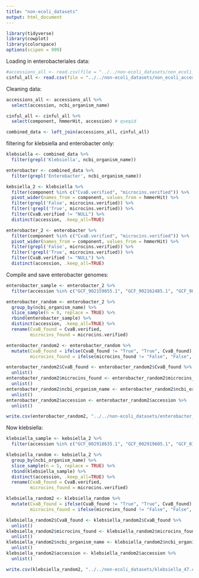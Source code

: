 ```yaml
---
title: "non-ecoli_datasets"
output: html_document
---
```


```r
library(tidyverse)
library(cowplot)
library(colorspace)
options(scipen = 999)
```

Loading in enterobacteriales data:
```r
#accessions_all <- read.csv(file = "../../non-ecoli_datasets/non_ecoli_accessions/Enterobacteriaciae accessions-Table 1.csv", header=TRUE, sep=",") 
cinful_all <- read.csv(file = "../../non-ecoli_datasets/non_ecoli_accessions/Enterobacteriaciae cinful outpu-Table 1.csv", header=TRUE, sep=",") 
```
Cleaning data:
```r
accessions_all <- accessions_all %>%
  select(accession, ncbi_organism_name)

cinful_all <- cinful_all %>%
  select(component, hmmerHit, accession) # qseqid

combined_data <- left_join(accessions_all, cinful_all)
```


filtering for klebsiella and enterobacter only:
```r
klebsiella <- combined_data %>%
  filter(grepl('Klebsiella', ncbi_organism_name))

enterobacter <- combined_data %>%
  filter(grepl('Enterobacter', ncbi_organism_name))
```

```r
kebsiella_2 <- klebsiella %>%
  filter(component %in% c("CvaB.verified", "microcins.verified")) %>%
  pivot_wider(names_from = component, values_from = hmmerHit) %>%
  filter(grepl('False', microcins.verified)) %>%
  filter(!grepl('True', microcins.verified)) %>%
  filter(CvaB.verified != "NULL") %>%
  distinct(accession, .keep_all=TRUE)

```


```r
enterobacter_2 <- enterobacter %>%
  filter(component %in% c("CvaB.verified", "microcins.verified")) %>%
  pivot_wider(names_from = component, values_from = hmmerHit) %>%
  filter(grepl('False', microcins.verified)) %>%
  filter(!grepl('True', microcins.verified)) %>%
  filter(CvaB.verified != "NULL") %>%
  distinct(accession, .keep_all=TRUE)

```

Compile and save enterobacter genomes:
```r
enterobacter_sample <- enterobacter_2 %>%
  filter(accession %in% c("GCF_902159655.1", "GCF_902162485.1", "GCF_902162535.1", "GCF_902162555.1"))

enterobacter_random <- enterobacter_2 %>%
  group_by(ncbi_organism_name) %>%
  slice_sample(n = 8, replace = TRUE) %>%
  rbind(enterobacter_sample) %>%
  distinct(accession, .keep_all=TRUE) %>%
  rename(CvaB_found = CvaB.verified,
         microcins_found = microcins.verified)

```


```r
enterobacter_random2 <- enterobacter_random %>%
  mutate(CvaB_found = ifelse(CvaB_found != "True", "True", CvaB_found),
         microcins_found = ifelse(microcins_found != "False", "False", microcins_found))

enterobacter_random2$CvaB_found <- enterobacter_random2$CvaB_found %>%
  unlist()
enterobacter_random2$microcins_found <- enterobacter_random2$microcins_found %>%
  unlist()
enterobacter_random2$ncbi_organism_name <- enterobacter_random2$ncbi_organism_name %>%
  unlist()
enterobacter_random2$accession <- enterobacter_random2$accession %>%
  unlist()

write.csv(enterobacter_random2, "../../non-ecoli_datasets/enterobacter_45.csv", sep=",") 
```

Now klebsiella:


```r
klebsiella_sample <- kebsiella_2 %>%
  filter(accession %in% c("GCF_002918635.1", "GCF_002919605.1", "GCF_010590065.1", "GCF_016643945.1", "GCF_016653015.1", "GCF_018439305.1", "GCF_018439315.1", "GCF_018439335.1", "GCF_018442305.1", "GCF_018442325.1", "GCF_018443125.1", "GCF_902163235.1"))

klebsiella_random <- kebsiella_2 %>%
  group_by(ncbi_organism_name) %>%
  slice_sample(n = 5, replace = TRUE) %>%
  rbind(klebsiella_sample) %>%
  distinct(accession, .keep_all=TRUE) %>%
  rename(CvaB_found = CvaB.verified,
         microcins_found = microcins.verified)

```


```r
klebsiella_random2 <- klebsiella_random %>%
  mutate(CvaB_found = ifelse(CvaB_found != "True", "True", CvaB_found),
         microcins_found = ifelse(microcins_found != "False", "False", microcins_found))

klebsiella_random2$CvaB_found <- klebsiella_random2$CvaB_found %>%
  unlist()
klebsiella_random2$microcins_found <- klebsiella_random2$microcins_found %>%
  unlist()
klebsiella_random2$ncbi_organism_name <- klebsiella_random2$ncbi_organism_name %>%
  unlist()
klebsiella_random2$accession <- klebsiella_random2$accession %>%
  unlist()

write.csv(klebsiella_random2, "../../non-ecoli_datasets/klebsiella_47.csv", sep=",") 
```





